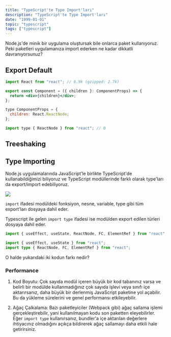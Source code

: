```yaml
---
title: "TypeScript'te Type Import'ları"
description: "TypeScript'te Type Import'ları"
date: "1999-01-01"
topic: "typescript"
tags: ["typescript"]
---
```


Node.js'de minik bir uygulama oluştursak bile onlarca paket kullanıyoruz. Peki paketleri uygulamanıza import ederken ne kadar dikkatli davranıyorsunuz?

## Export Default

```jsx
import React from "react"; // 6.9k (gzipped: 2.7k)

export const Component = ({ children }: ComponentProps) => {
  return <div>{children}</div>;
};

type ComponentProps = {
  children: React.ReactNode;
};
```

```jsx
import type { ReactNode } from "react"; // 0
```

## Treeshaking

## Type Importing

Node.js uygulamalarında JavaScript'le birlikte TypeScript'de kullanabildiğimizi biliyoruz ve TypeScript modüllerinde farklı olarak type'ları da export/import edebiliyoruz.

![](https://miro.medium.com/v2/format:webp/0*esTgLmiL7AmZaZFG)

`import` ifadesi modüldeki fonksiyon, nesne, variable, type gibi tüm export'ları dosyaya dahil eder. 

Typescript ile gelen `import type` ifadesi ise modülden export edilen türleri dosyaya dahil eder.

```typescript
import { useEffect, useState, ReactNode, FC, ElementRef } from "react";
```

```typescript
import { useEffect, useState } from "react";
import type { ReactNode, FC, ElementRef } from "react";
```

O halde yukarıdaki iki kodun farkı nedir?

### Performance

1. Kod Boyutu: Çok sayıda modül içeren büyük bir kod tabanınız varsa ve belirli bir modülde kullanmadığınız çok sayıda işlevi veya sınıfı içe aktarırsanız, daha büyük bir derlenmiş JavaScript paketine yol açabilir. Bu da yükleme sürelerini ve genel performansı etkileyebilir.

2. Ağaç Çalkalama: Bazı paketleyiciler (Webpack gibi) ağaç sallama işlemi gerçekleştirebilir, yani kullanılmayan kodu son paketten eleyebilirler. Eğer `import type` kullanırsanız, bundler'a içe aktarılan değerlere ihtiyacınız olmadığını açıkça bildirerek ağaç sallamayı daha etkili hale getirirsiniz.
